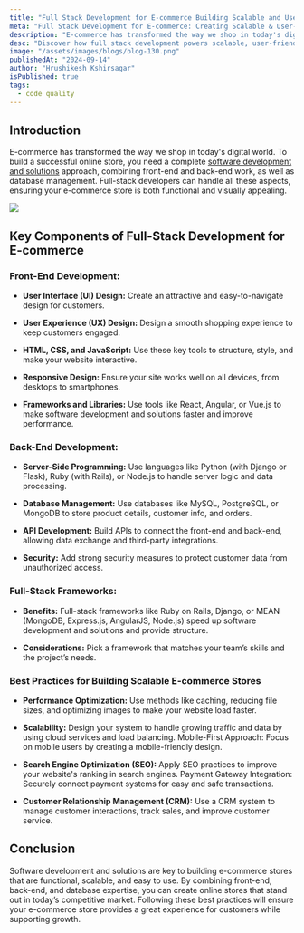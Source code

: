 ```yaml
---
title: "Full Stack Development for E-commerce Building Scalable and User-Friendly Online Stores"
meta: "Full Stack Development for E-commerce: Creating Scalable & User-Friendly Online Stores"
description: "E-commerce has transformed the way we shop in today's digital world. To build a successful online store, you need a complete software development and solutions approach, combining front-end and back-end work, as well as database management."
desc: "Discover how full stack development powers scalable, user-friendly e-commerce stores, enhancing customer experience and business growth."
image: "/assets/images/blogs/blog-130.png"
publishedAt: "2024-09-14"
author: "Hrushikesh Kshirsagar"
isPublished: true
tags:
  - code quality
---
```


## Introduction

E-commerce has transformed the way we shop in today's digital world. To build a successful online store, you need a complete [software development and solutions](https://cloudprism.in/software-development) approach, combining front-end and back-end work, as well as database management. Full-stack developers can handle all these aspects, ensuring your e-commerce store is both functional and visually appealing.

<Image src="/assets/images/blogs/blog-131.png" />

## Key Components of Full-Stack Development for E-commerce

### Front-End Development:

- **User Interface (UI) Design:** Create an attractive and easy-to-navigate design for customers.

- **User Experience (UX) Design:** Design a smooth shopping experience to keep customers engaged.

- **HTML, CSS, and JavaScript:** Use these key tools to structure, style, and make your website interactive.

- **Responsive Design:** Ensure your site works well on all devices, from desktops to smartphones.

- **Frameworks and Libraries:** Use tools like React, Angular, or Vue.js to make software development and solutions faster and improve performance.

### Back-End Development:

- **Server-Side Programming:** Use languages like Python (with Django or Flask), Ruby (with Rails), or Node.js to handle server logic and data processing.

- **Database Management:** Use databases like MySQL, PostgreSQL, or MongoDB to store product details, customer info, and orders.
- **API Development:** Build APIs to connect the front-end and back-end, allowing data exchange and third-party integrations.
- **Security:** Add strong security measures to protect customer data from unauthorized access.

### Full-Stack Frameworks:

- **Benefits:** Full-stack frameworks like Ruby on Rails, Django, or MEAN (MongoDB, Express.js, AngularJS, Node.js) speed up software development and solutions and provide structure.

- **Considerations:** Pick a framework that matches your team’s skills and the project’s needs.

### Best Practices for Building Scalable E-commerce Stores

- **Performance Optimization:** Use methods like caching, reducing file sizes, and optimizing images to make your website load faster.

- **Scalability:** Design your system to handle growing traffic and data by using cloud services and load balancing.
Mobile-First Approach: Focus on mobile users by creating a mobile-friendly design.

- **Search Engine Optimization (SEO):** Apply SEO practices to improve your website's ranking in search engines.
Payment Gateway Integration: Securely connect payment systems for easy and safe transactions.

- **Customer Relationship Management (CRM):** Use a CRM system to manage customer interactions, track sales, and improve customer service.

## Conclusion

Software development and solutions are key to building e-commerce stores that are functional, scalable, and easy to use. By combining front-end, back-end, and database expertise, you can create online stores that stand out in today’s competitive market. Following these best practices will ensure your e-commerce store provides a great experience for customers while supporting growth.








